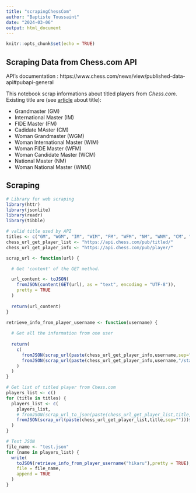 ```yaml
---
title: "scrapingChessCom"
author: "Baptiste Toussaint"
date: "2024-03-06"
output: html_document
---
```


```r
knitr::opts_chunk$set(echo = TRUE)
```

## Scraping Data from Chess.com API

API's documentation :
https://www.chess.com/news/view/published-data-api#pubapi-general

This notebook scrap informations about titled players from *Chess.com*.
Existing title are (see [article](https://www.chess.com/terms/chess-titles)
about title):

- Grandmaster (GM)
- International Master (IM)
- FIDE Master (FM)
- Cadidate MAster (CM)
- Woman Grandmaster (WGM)
- Woman International Master (WIM)
- Woman FIDE Master (WFM)
- Woman Candidate Master (WCM)
- National Master (NM)
- Woman National Master (WNM)

## Scraping

```r
# Library for web scraping
library(httr)
library(jsonlite)
library(readr)
library(tibble)
```

```r
# valid title used by API
titles <- c("GM", "WGM", "IM", "WIM", "FM", "WFM", "NM", "WNM", "CM", "WCM")
chess_url_get_player_list <- "https://api.chess.com/pub/titled/"
chess_url_get_player_info <- "https://api.chess.com/pub/player/"
```

```r

scrap_url <- function(url) {

  # Get 'content' of the GET method.

  url_content <- toJSON(
    fromJSON(content(GET(url), as = "text", encoding = "UTF-8")),
    pretty = TRUE
  )
  
  return(url_content)
}

retrieve_info_from_player_username <- function(username) {
  
  # Get all the information from one user
  
  return(
    c(
      fromJSON(scrap_url(paste(chess_url_get_player_info,username,sep=""))),
      fromJSON(scrap_url(paste(chess_url_get_player_info,username,"/stats/",sep="")))
    )
  )
}
```

```r
# Get list of titled player from Chess.com
players_list <- c()
for (title in titles) {
  players_list <- c(
    players_list,
    # fromJSON(scrap_url_to_json(paste(chess_url_get_player_list,title,sep="")))$player
    fromJSON(scrap_url(paste(chess_url_get_player_list,title,sep="")))$player
  )
}
```

```r
# Test JSON
file_name <- "test.json"
for (name in players_list) {
  write(
    toJSON(retrieve_info_from_player_username("hikaru"),pretty = TRUE),
    file = file_name,
    append = TRUE
  )
}
```


